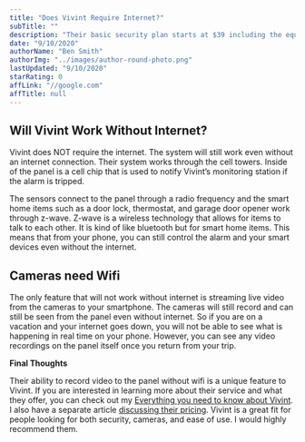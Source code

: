 ```yaml
---
title: "Does Vivint Require Internet?"
subTitle: ""
description: "Their basic security plan starts at $39 including the equipment. Their next package up includes security and home automation starts at around $49 per month with equipment."
date: "9/10/2020"
authorName: "Ben Smith"
authorImg: "../images/author-round-photo.png"
lastUpdated: "9/10/2020"
starRating: 0
affLink: "//google.com"
affTitle: null
---
```


## Will Vivint Work Without Internet?

Vivint does NOT require the internet. The system will still work even without an internet connection. Their system works through the cell towers. Inside of the panel is a cell chip that is used to notify Vivint’s monitoring station if the alarm is tripped.

The sensors connect to the panel through a radio frequency and the smart home items such as a door lock, thermostat, and garage door opener work through z-wave. Z-wave is a wireless technology that allows for items to talk to each other. It is kind of like bluetooth but for smart home items. This means that from your phone, you can still control the alarm and your smart devices even without the internet.

## Cameras need Wifi

The only feature that will not work without internet is streaming live video from the cameras to your smartphone. The cameras will still record and can still be seen from the panel even without internet. So if you are on a vacation and your internet goes down, you will not be able to see what is happening in real time on your phone. However, you can see any video recordings on the panel itself once you return from your trip.

**Final Thoughts**

Their ability to record video to the panel without wifi is a unique feature to Vivint. If you are interested in learning more about their service and what they offer, you can check out my [Everything you need to know about Vivint](/posts/vivint-review). I also have a separate article [discussing their pricing](/posts/vivint-pricing). Vivint is a great fit for people looking for both security, cameras, and ease of use. I would highly recommend them.
